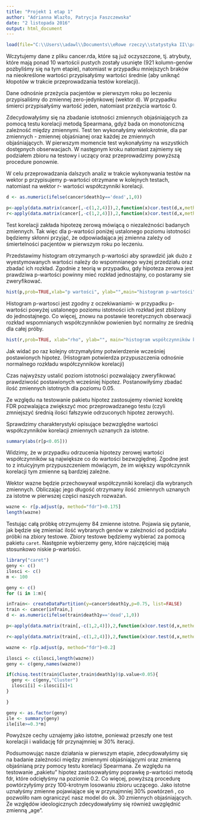 ---
title: "Projekt 1 etap 1"
author: "Adrianna Wlazło, Patrycja Faszczewska"
date: "2 listopada 2016"
output: html_document
---

```{r echo=FALSE}
load(file="C:\\Users\\adawl\\Documents\\eRowe rzeczy\\statystyka II\\projekt\\testy\\cortest\\cancer.rda")
```
Wczytujemy dane z pliku cancer.rda, które są już oczyszczone, tj. atrybuty, które mają ponad 10 wartościi pustych zostały usunięte (921 kolumn-genów pozbyliśmy się na tym etapie), natomiast w przypadku mniejszych braków na nieokreślone wartości przypisałyśmy wartości średnie (aby uniknąć kłopotów w trakcie przeprowadzania testów korelacji).

Dane odnośnie przeżycia pacjentów w pierwszym roku po leczeniu przypisaliśmy do zmiennej zero-jedynkowej (wektor d). W przypadku śmierci przypisałyśmy wartość jeden, natomiast przeżycia wartośc 0. 

Zdecydowałyśmy się na zbadanie istotności zmiennych objaśniających za pomocą testu korelacji metodą Spearmana, gdyż bada on monotoniczną zależność między zmiennymi. Test ten wykonałyśmy wielokrotnie, dla par zmiennych - zmiennej objaśnianej oraz każdej ze zmiennych objaśniających. W pierwszym momencie test wykonałyśmy na wszystkich dostępnych obserwacjach. W następnym kroku natomiast zajmiemy się podziałem zbioru na testowy i uczący oraz przeprowadzimy powyższą procedure ponownie.

W celu przeprowadzania dalszych analiz w trakcie wykonywania testów na wektor p przypisujemy p-wartości otrzymane w kolejnych testach, natomiast na wektor r- wartości współczynniki korelacji.
```{r cortest, warning=FALSE}
d <- as.numeric(ifelse(cancer$death1y=='dead',1,0))

p<-apply(data.matrix(cancer[,-c(1,2,4)]),2,function(x)cor.test(d,x,method="spearman")$p.value)
r<-apply(data.matrix(cancer[,-c(1,2,4)]),2,function(x)cor.test(d,x,method="spearman")$estimate)


```
Test korelacji zakłada hipotezę zerową mówiącą o niezależności badanych zmiennych. Tak więc dla p-wartości poniżej ustalonego poziomu istotności będziemy skłonni przyjąć, że odpowiadająca jej zmienna zależy od śmiertelności pacjentów w pierwszym roku po leczeniu.

Przedstawimy histogram otrzymanych p-wartości aby sprawdzić jak dużo z wyestymowanych wartości należy do wspomnianego wyżej przedziału oraz zbadać ich rozkład. Zgodnie z teorią w przypadku, gdy hipoteza zerowa jest prawdziwa p-wartości powinny mieć rozkład jednostajny, co postaramy sie zweryfikować.
```{r hist_p, echo=FALSE}
hist(p,prob=TRUE,xlab="p wartości", ylab="",main="histogram p-wartości")

```
Histogram p-wartosci jest zgodny z oczekiwaniami- w przypadku p-wartości powyżej ustalonego poziomu istotności ich rozkład jest zbliżony do jednostajnego.
Co więcej, znowu na postawie teoretycznych obserwacji rozkład wspomnianych współczynników powienien być normalny ze średnią dla całej próby.

```{r hist_korelacji, echo=FALSE}
hist(r,prob=TRUE, xlab="rho", ylab="", main="histogram współczynników korelacji Spearmana")

```
Jak widać po raz kolejny otrzymałyśmy potwierdzenie wcześniej postawionych hipotez. (Histogram potwierdza przypuszczenia odnośnie normalnego rozkładu współczynników korelacji)

Czas najwyższy ustalić poziom istotności pozwalający zweryfikować prawdziwość postawionych wcześniej hipotez. Postanowiłyśmy zbadać ilość zmiennych istotnych dla poziomu 0.05. 

Ze względu na testowanie pakietu hipotez zastosujemy również korektę FDR pozwalająca zwiększyć moc przeprowadzanego testu (czyli zmniejszyć średnią ilości fałszywie odrzuconych hipotez zerowych). 

Sprawdzimy charakterystyki opisujące bezwzględne wartości współczynników korelacji zmiennych uznanych za istotne. 
```{r}
summary(abs(r[p<0.05]))
```

Widzimy, że w przypadku odrzucenia hipotezy zerowej wartości współczynników są największe co do wartości bezwzględnej. Zgodne jest to z intuicyjnym przypuszczeniem mówiącym, że im większy współczynnik korelacji tym zmienne są bardziej zależne.

Wektor wazne będzie przechowywał współczynniki korelacji dla wybranych zmiennych. Obliczając jego długość otrzymamy ilość zmiennych uznanych za istotne w pierwszej części naszych rozważań.
```{r fdr}
wazne <- r[p.adjust(p, method="fdr")<0.175]
length(wazne)
```
Testując całą próbkę otrzymujemy 84 zmienne istotne. Pojawia się pytanie, jak będzie się zmieniać ilość wybranych genów w zależności od podziału próbki na zbiory testowe.
Zbiory testowe będziemy wybierać za pomocą pakietu `caret`. Następnie wybierzemy geny, które najczęściej mają stosunkowo niskie p-wartości.


```{r testy, warning=FALSE}
library("caret")
geny <- c()
ilosci <- c()
m <- 100

geny <- c()
for (i in 1:m){

inTrain<- createDataPartition(y=cancer$death1y,p=0.75, list=FALSE)
train <- cancer[inTrain,]
d <- as.numeric(ifelse(train$death1y=='dead',1,0))

p<-apply(data.matrix(train[,-c(1,2,4)]),2,function(x)cor.test(d,x,method="spearman")$p.value)

r<-apply(data.matrix(train[,-c(1,2,4)]),2,function(x)cor.test(d,x,method="spearman")$estimate)

wazne <- r[p.adjust(p, method="fdr")<0.2]

ilosci <- c(ilosci,length(wazne))
geny <- c(geny,names(wazne))

if(chisq.test(train$Cluster,train$death1y)$p.value<0.05){
  geny <- c(geny,"Cluster")
  ilosci[i] <-ilosci[i]+1 
}

}

geny <- as.factor(geny)
ile <- summary(geny)
ile[ile>=0.3*m]
```
Powyższe cechy uznajemy jako istotne, ponieważ przeszły one test korelacjii i walidację fdr przynajmniej w 30% iteracji.

Podsumowując nasze działania w pierwszym etapie, zdecydowałyśmy się na badanie zależności
między zmiennymi objaśniającymi oraz zmienną objaśnianą przy pomocy testu korelacji Spearmana. Ze względu na testowanie „pakietu” hipotez zastosowałyśmy poprawkę p-wartości metodą fdr, które odcięłyśmy na poziomie 0.2. Co więcej, powyższą procedurę powtórzyłyśmy przy 100-krotnym losowaniu zbioru uczącego. Jako istotne uznałyśmy zmienne pojawiające się w przynajmniej 30% powtórzeń , co pozwoliło nam ograniczyć nasz model do ok. 30 zmiennych objaśniających. Ze względów ideologicznych zdecydowałyśmy się również uwzględnić zmienną „age”.


